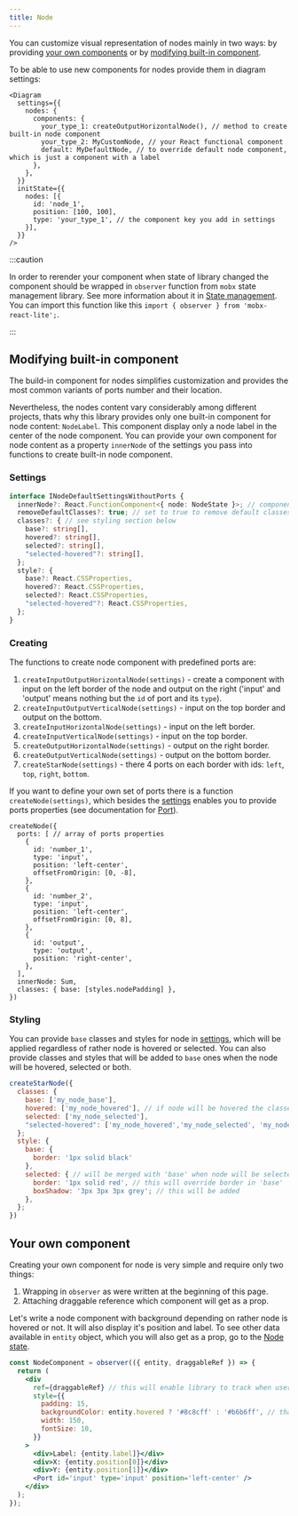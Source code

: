 ```yaml
---
title: Node
---
```


You can customize visual representation of nodes mainly in two ways: by providing [your own
components](#your-own-component) or by [modifying built-in component](#modifying-built-in-component).

To be able to use new components for nodes provide them in diagram settings:

```tsx
<Diagram
  settings={{
    nodes: {
      components: {
        your_type_1: createOutputHorizontalNode(), // method to create built-in node component
        your_type_2: MyCustomNode, // your React functional component
        default: MyDefaultNode, // to override default node component, which is just a component with a label
      },
    },
  }}
  initState={{
    nodes: [{
      id: 'node_1',
      position: [100, 100],
      type: 'your_type_1', // the component key you add in settings
    }],
  }}
/>
```

:::caution

In order to rerender your component when state of library changed the component should be wrapped in `observer` function from `mobx` state management library. See more information about it in [State management](../stateManagement). You can import this function like this `import { observer } from 'mobx-react-lite';`.

:::

## Modifying built-in component

The build-in component for nodes simplifies customization and provides the most common variants of ports number and their location. 

Nevertheless, the nodes content vary considerably among different projects, thats why this library provides only one built-in component for node content: `NodeLabel`. This component display only a node label in the center of the node component. You can provide your own component for node content as a property `innerNode` of the settings you pass into functions to create built-in node component.

### Settings

```ts 
interface INodeDefaultSettingsWithoutPorts {
  innerNode?: React.FunctionComponent<{ node: NodeState }>; // component to display node content
  removeDefaultClasses?: true; // set to true to remove default classes
  classes?: { // see styling section below
    base?: string[],
    hovered?: string[],
    selected?: string[],
    "selected-hovered"?: string[],
  };
  style?: {
    base?: React.CSSProperties,
    hovered?: React.CSSProperties,
    selected?: React.CSSProperties,
    "selected-hovered"?: React.CSSProperties,
  };
}
```

### Creating

The functions to create node component with predefined ports are:
1. `createInputOutputHorizontalNode(settings)` - create a component with input on the left border of the node and output on the right ('input' and 'output' means nothing but the `id` of port and its `type`).
2. `createInputOutputVerticalNode(settings)` - input on the top border and output on the bottom.
3. `createInputHorizontalNode(settings)` - input on the left border.
4. `createInputVerticalNode(settings)` - input on the top border.
5. `createOutputHorizontalNode(settings)` - output on the right border.
6. `createOutputVerticalNode(settings)` - output on the bottom border.
7. `createStarNode(settings)` - there 4 ports on each border with ids: `left`, `top`, `right`, `bottom`.

If you want to define your own set of ports there is a function `createNode(settings)`, which besides the [settings](#settings) enables you to provide ports properties (see documentation for [Port](port)).
```tsx title="Definition of Sum node component from calculator example"
createNode({
  ports: [ // array of ports properties
    {
      id: 'number_1',
      type: 'input',
      position: 'left-center',
      offsetFromOrigin: [0, -8],
    },
    {
      id: 'number_2',
      type: 'input',
      position: 'left-center',
      offsetFromOrigin: [0, 8],
    },
    {
      id: 'output',
      type: 'output',
      position: 'right-center',
    },
  ],
  innerNode: Sum,
  classes: { base: [styles.nodePadding] },
})
```

### Styling

You can provide `base` classes and styles for node in [settings](#settings), which will be applied regardless of rather node is hovered or selected. You can also provide classes and styles that will be added to `base` ones when the node will be hovered, selected or both.
```jsx
createStarNode({
  classes: {
    base: ['my_node_base'],
    hovered: ['my_node_hovered'], // if node will be hovered the classes 'my_node_base' and 'my_node_hovered' will be added to component
    selected: ['my_node_selected'],
    "selected-hovered": ['my_node_hovered','my_node_selected', 'my_node_hovered_and_selected'],
  };
  style: {
    base: {
      border: '1px solid black'
    },
    selected: { // will be merged with 'base' when node will be selected
      border: '1px solid red', // this will override border in 'base'
      boxShadow: '3px 3px 3px grey'; // this will be added
    },
  };
})
```

## Your own component

Creating your own component for node is very simple and require only two things:
1. Wrapping in `observer` as were written at the beginning of this page.
2. Attaching draggable reference which component will get as a prop.

Let's write a node component with background depending on rather node is hovered or not. It will also display it's position and label. To see other data available in `entity` object, which you will also get as a prop, go to the [Node state](../api/classes/NodeState.md).
```jsx
const NodeComponent = observer(({ entity, draggableRef }) => {
  return (
    <div
      ref={draggableRef} // this will enable library to track when user hover, drag the node etc. 
      style={{
        padding: 15,
        backgroundColor: entity.hovered ? '#8c8cff' : '#b6b6ff', // thanks to wrapping in 'observer' component will subscribe to all properties you read from any observable object
        width: 150,
        fontSize: 10,
      }}
    >
      <div>Label: {entity.label]}</div>
      <div>X: {entity.position[0]}</div>
      <div>Y: {entity.position[1]}</div>
      <Port id='input' type='input' position='left-center' />
    </div>
  );
});
```